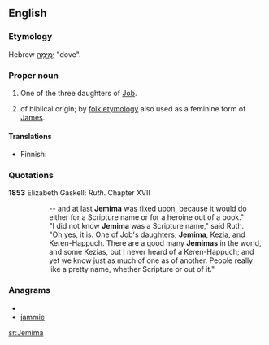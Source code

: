 ==English==

===Etymology===
Hebrew [[יְמִימָה]] "dove".

===Proper noun===
{{en-proper noun}}

# {{biblical character}} One of the three daughters of [[Job]].
# {{given name|female|from=Hebrew}} of biblical origin; by [[folk etymology]] also used as a feminine form of [[James]].

====Translations====
{{trans-top|female given name}}
* Finnish: {{t+|fi|Jemina}}
{{trans-mid}}
{{trans-bottom}}

===Quotations===
'''1853''' Elizabeth Gaskell: ''Ruth''. Chapter XVII
::-- and at last '''Jemima''' was fixed upon, because it would do either for a Scripture name or for a heroine out of a book."
::"I did not know '''Jemima''' was a Scripture name," said Ruth.
::"Oh yes, it is. One of Job's daughters; '''Jemima''', Kezia, and Keren-Happuch. There are a good many '''Jemimas''' in the world, and some Kezias, but I never heard of a Keren-Happuch; and yet we know just as much of one as of another. People really like a pretty name, whether Scripture or out of it."

===Anagrams===
* {{alphagram|aeijmm}}
* [[jammie#English|jammie]]


[[sr:Jemima]]